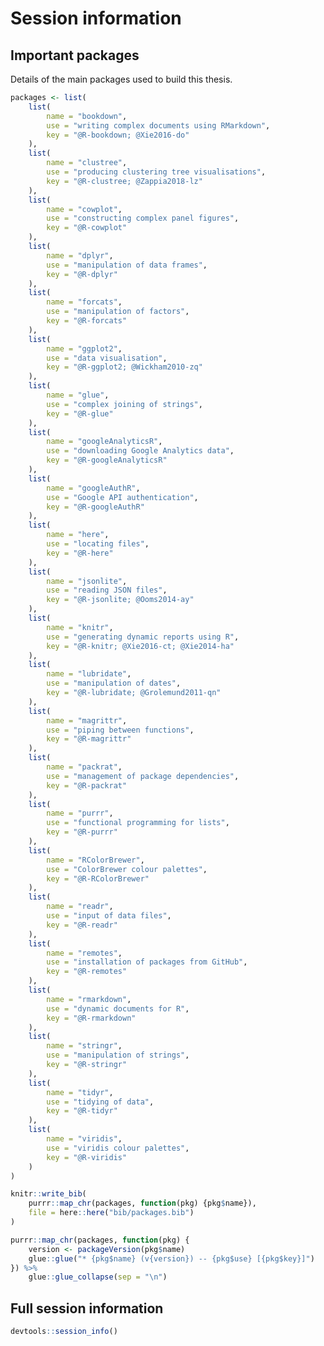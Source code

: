 # Session information

\clearpage

## Important packages

Details of the main packages used to build this thesis.

```r
packages <- list(
    list(
        name = "bookdown",
        use = "writing complex documents using RMarkdown",
        key = "@R-bookdown; @Xie2016-do"
    ),
    list(
        name = "clustree",
        use = "producing clustering tree visualisations",
        key = "@R-clustree; @Zappia2018-lz"
    ),
    list(
        name = "cowplot",
        use = "constructing complex panel figures",
        key = "@R-cowplot"
    ),
    list(
        name = "dplyr",
        use = "manipulation of data frames",
        key = "@R-dplyr"
    ),
    list(
        name = "forcats",
        use = "manipulation of factors",
        key = "@R-forcats"
    ),
    list(
        name = "ggplot2",
        use = "data visualisation",
        key = "@R-ggplot2; @Wickham2010-zq"
    ),
    list(
        name = "glue",
        use = "complex joining of strings",
        key = "@R-glue"
    ),
    list(
        name = "googleAnalyticsR",
        use = "downloading Google Analytics data",
        key = "@R-googleAnalyticsR"
    ),
    list(
        name = "googleAuthR",
        use = "Google API authentication",
        key = "@R-googleAuthR"
    ),
    list(
        name = "here",
        use = "locating files",
        key = "@R-here"
    ),
    list(
        name = "jsonlite",
        use = "reading JSON files",
        key = "@R-jsonlite; @Ooms2014-ay"
    ),
    list(
        name = "knitr",
        use = "generating dynamic reports using R",
        key = "@R-knitr; @Xie2016-ct; @Xie2014-ha"
    ),
    list(
        name = "lubridate",
        use = "manipulation of dates",
        key = "@R-lubridate; @Grolemund2011-qn"
    ),
    list(
        name = "magrittr",
        use = "piping between functions",
        key = "@R-magrittr"
    ),
    list(
        name = "packrat",
        use = "management of package dependencies",
        key = "@R-packrat"
    ),
    list(
        name = "purrr",
        use = "functional programming for lists",
        key = "@R-purrr"
    ),
    list(
        name = "RColorBrewer",
        use = "ColorBrewer colour palettes",
        key = "@R-RColorBrewer"
    ),
    list(
        name = "readr",
        use = "input of data files",
        key = "@R-readr"
    ),
    list(
        name = "remotes",
        use = "installation of packages from GitHub",
        key = "@R-remotes"
    ),
    list(
        name = "rmarkdown",
        use = "dynamic documents for R",
        key = "@R-rmarkdown"
    ),
    list(
        name = "stringr",
        use = "manipulation of strings",
        key = "@R-stringr"
    ),
    list(
        name = "tidyr",
        use = "tidying of data",
        key = "@R-tidyr"
    ),
    list(
        name = "viridis",
        use = "viridis colour palettes",
        key = "@R-viridis"
    )
)

knitr::write_bib(
    purrr::map_chr(packages, function(pkg) {pkg$name}),
    file = here::here("bib/packages.bib")
)

purrr::map_chr(packages, function(pkg) {
    version <- packageVersion(pkg$name)
    glue::glue("* {pkg$name} (v{version}) -- {pkg$use} [{pkg$key}]")
}) %>%
    glue::glue_collapse(sep = "\n")
```

## Full session information

```r
devtools::session_info()
```

